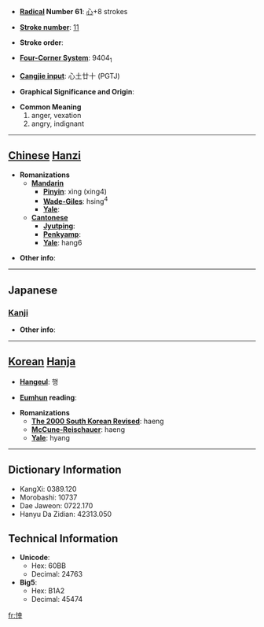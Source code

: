 * '''[[Wiktionary:Chinese radical index| Radical]] Number 61''': [[Wiktionary:Chinese radical index 心|心]]+8 strokes

* '''[[Wiktionary:Chinese total strokes index|Stroke number]]''': [[Wiktionary:Chinese total strokes index 11|11]]

* '''Stroke order''': 

* '''[[Wiktionary:Chinese four corner index|Four-Corner System]]''': 9404<sub>1</sub>

* '''[[Wiktionary:Chinese Cangjie index|Cangjie input]]''': 心土廿十 (PGTJ)

* '''Graphical Significance and Origin''': 

* '''Common Meaning'''
*#anger, vexation
*# angry, indignant


----

== [[Chinese]] [[Hanzi]] ==

* '''Romanizations'''
** '''[[Mandarin]]'''
*** '''[[Pinyin]]''': xìng (xing4)
*** '''[[Wade-Giles]]''': hsing<sup>4</sup>
*** '''[[Yale]]''': 
** '''[[Cantonese]]'''
*** '''[[Jyutping]]''':
*** '''[[Penkyamp]]''': 
*** '''[[Yale]]''': hang6

* '''Other info''': 

----

==Japanese==
===[[Kanji]]===
{{kanji|on readings=[[けい]] (kei), [[ぎょう]] (gyō), [[こう]] (kō)|kun readings=[[もとる]] (motoru)}}

* '''Other info''':  

----

== [[Korean]] [[Hanja]] ==

* '''[[Hangeul]]''': 행

* '''[[Eumhun]] reading''': 

* '''Romanizations'''
** '''[[The 2000 South Korean Revised Romanization|The 2000 South Korean Revised]]''': haeng
** '''[[McCune-Reischauer]]''': haeng
** '''[[Yale]]''': hyang

----

== Dictionary Information ==

* KangXi: 0389.120
* Morobashi: 10737
* Dae Jaweon: 0722.170
* Hanyu Da Zidian: 42313.050

== Technical Information ==

* '''Unicode''':
** Hex: 60BB
** Decimal: 24763
* '''Big5''':
** Hex: B1A2
** Decimal: 45474

[[fr:悻]]